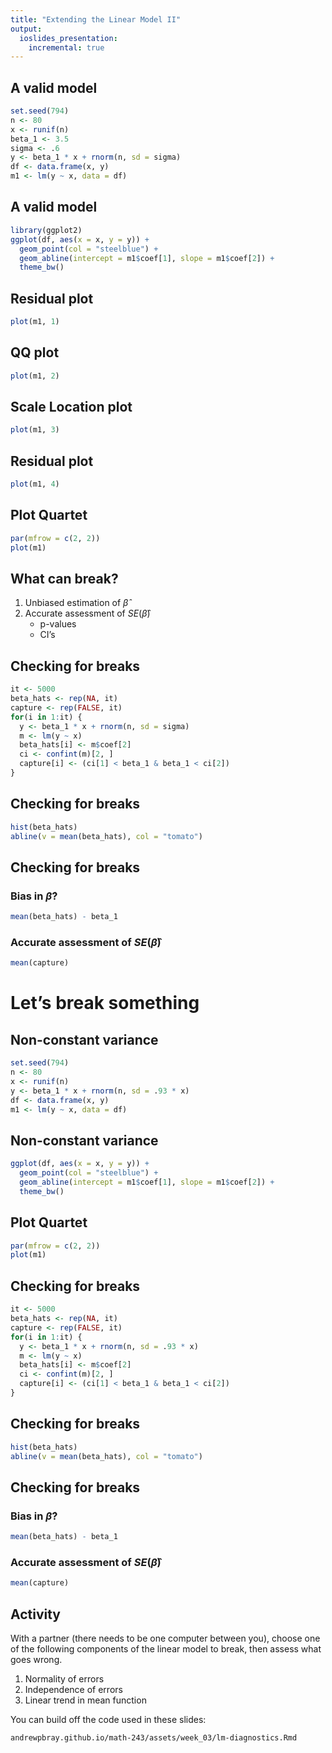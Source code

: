 ```yaml
---
title: "Extending the Linear Model II"
output:
  ioslides_presentation:
    incremental: true
---
```


## A valid model

```r
set.seed(794)
n <- 80
x <- runif(n)
beta_1 <- 3.5
sigma <- .6
y <- beta_1 * x + rnorm(n, sd = sigma)
df <- data.frame(x, y)
m1 <- lm(y ~ x, data = df)
```


## A valid model

```r
library(ggplot2)
ggplot(df, aes(x = x, y = y)) + 
  geom_point(col = "steelblue") + 
  geom_abline(intercept = m1$coef[1], slope = m1$coef[2]) +
  theme_bw()
```


## Residual plot

```r
plot(m1, 1)
```


## QQ plot

```r
plot(m1, 2)
```


## Scale Location plot

```r
plot(m1, 3)
```


## Residual plot

```r
plot(m1, 4)
```


## Plot Quartet

```r
par(mfrow = c(2, 2))
plot(m1)
```


## What can break?
1. Unbiased estimation of $\hat{\beta}$
2. Accurate assessment of $SE(\hat{\beta})$
    - p-values
    - CI's
    

## Checking for breaks
```r
it <- 5000
beta_hats <- rep(NA, it)
capture <- rep(FALSE, it)
for(i in 1:it) {
  y <- beta_1 * x + rnorm(n, sd = sigma)
  m <- lm(y ~ x)
  beta_hats[i] <- m$coef[2]
  ci <- confint(m)[2, ]
  capture[i] <- (ci[1] < beta_1 & beta_1 < ci[2])
}
```


## Checking for breaks
```r
hist(beta_hats)
abline(v = mean(beta_hats), col = "tomato")
```


## Checking for breaks

### Bias in $\hat{\beta}$?

```r
mean(beta_hats) - beta_1
```

### Accurate assessment of $SE(\hat{\beta})$

```r
mean(capture)
```


# Let's break something

## Non-constant variance

```r
set.seed(794)
n <- 80
x <- runif(n)
y <- beta_1 * x + rnorm(n, sd = .93 * x)
df <- data.frame(x, y)
m1 <- lm(y ~ x, data = df)
```


## Non-constant variance

```r
ggplot(df, aes(x = x, y = y)) + 
  geom_point(col = "steelblue") + 
  geom_abline(intercept = m1$coef[1], slope = m1$coef[2]) +
  theme_bw()
```


## Plot Quartet

```r
par(mfrow = c(2, 2))
plot(m1)
```


## Checking for breaks
```r
it <- 5000
beta_hats <- rep(NA, it)
capture <- rep(FALSE, it)
for(i in 1:it) {
  y <- beta_1 * x + rnorm(n, sd = .93 * x)
  m <- lm(y ~ x)
  beta_hats[i] <- m$coef[2]
  ci <- confint(m)[2, ]
  capture[i] <- (ci[1] < beta_1 & beta_1 < ci[2])
}
```


## Checking for breaks
```r
hist(beta_hats)
abline(v = mean(beta_hats), col = "tomato")
```


## Checking for breaks

### Bias in $\hat{\beta}$?

```r
mean(beta_hats) - beta_1
```

### Accurate assessment of $SE(\hat{\beta})$

```r
mean(capture)
```


## Activity

With a partner (there needs to be one computer between you), choose one of the
following components of the linear model to break, then assess what goes wrong.

1. Normality of errors
2. Independence of errors
3. Linear trend in mean function


You can build off the code used in these slides:  

`andrewpbray.github.io/math-243/assets/week_03/lm-diagnostics.Rmd`

